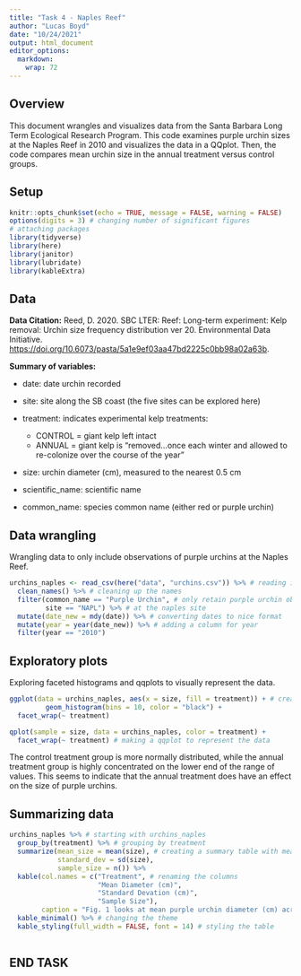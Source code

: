 ```yaml
---
title: "Task 4 - Naples Reef"
author: "Lucas Boyd"
date: "10/24/2021"
output: html_document
editor_options: 
  markdown: 
    wrap: 72
---
```


## Overview

This document wrangles and visualizes data from the Santa Barbara Long Term Ecological Research Program. This code examines purple urchin sizes at the Naples Reef in 2010 and visualizes the data in a QQplot. Then, the code compares mean urchin size in the annual treatment versus control groups. 

## Setup
```r
knitr::opts_chunk$set(echo = TRUE, message = FALSE, warning = FALSE)
options(digits = 3) # changing number of significant figures
# attaching packages
library(tidyverse)
library(here)
library(janitor)
library(lubridate)
library(kableExtra)
```

## Data

**Data Citation:** Reed, D. 2020. SBC LTER: Reef: Long-term experiment:
Kelp removal: Urchin size frequency distribution ver 20. Environmental
Data Initiative.
<https://doi.org/10.6073/pasta/5a1e9ef03aa47bd2225c0bb98a02a63b>.

**Summary of variables:**

-   date: date urchin recorded

-   site: site along the SB coast (the five sites can be explored here)

-   treatment: indicates experimental kelp treatments:

    -   CONTROL = giant kelp left intact
    -   ANNUAL = giant kelp is "removed...once each winter and allowed
        to re-colonize over the course of the year"

-   size: urchin diameter (cm), measured to the nearest 0.5 cm

-   scientific_name: scientific name

-   common_name: species common name (either red or purple urchin)

## Data wrangling

Wrangling data to only include observations of purple urchins at the
Naples Reef.

```r
urchins_naples <- read_csv(here("data", "urchins.csv")) %>% # reading in the data
  clean_names() %>% # cleaning up the names
  filter(common_name == "Purple Urchin", # only retain purple urchin observations 
         site == "NAPL") %>% # at the naples site
  mutate(date_new = mdy(date)) %>% # converting dates to nice format
  mutate(year = year(date_new)) %>% # adding a column for year
  filter(year == "2010")
```

## Exploratory plots
Exploring faceted histograms and qqplots to visually represent the data. 
```r
ggplot(data = urchins_naples, aes(x = size, fill = treatment)) + # creating faceted histogram of the data
         geom_histogram(bins = 10, color = "black") + 
  facet_wrap(~ treatment)
```

```r
qplot(sample = size, data = urchins_naples, color = treatment) +
  facet_wrap(~ treatment) # making a qqplot to represent the data
```

The control treatment group is more normally distributed, while the annual treatment group is highly concentrated on the lower end of the range of values. This seems to indicate that the annual treatment does have an effect on the size of purple urchins. 

## Summarizing data

```r
urchins_naples %>% # starting with urchins_naples
  group_by(treatment) %>% # grouping by treatment
  summarize(mean_size = mean(size), # creating a summary table with mean, SD and sample size
            standard_dev = sd(size), 
            sample_size = n()) %>% 
  kable(col.names = c("Treatment", # renaming the columns
                      "Mean Diameter (cm)", 
                      "Standard Devation (cm)", 
                      "Sample Size"), 
        caption = "Fig. 1 looks at mean purple urchin diameter (cm) across treatment conditions at Naples Reef in 2010, comparing the annual treatment to the control.") %>% # adding a figure caption
  kable_minimal() %>% # changing the theme
  kable_styling(full_width = FALSE, font = 14) # styling the table
  
```


## END TASK
